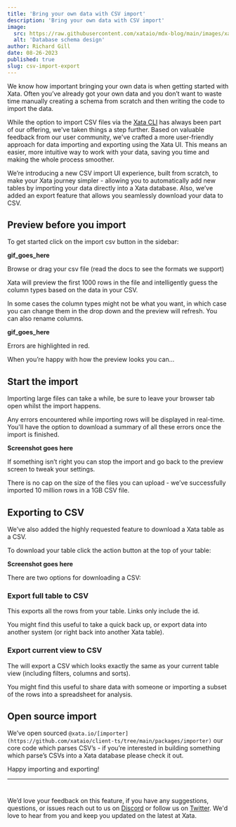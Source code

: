 ```yaml
---
title: 'Bring your own data with CSV import'
description: 'Bring your own data with CSV import'
image:
  src: https://raw.githubusercontent.com/xataio/mdx-blog/main/images/xata-rename.png
  alt: 'Database schema design'
author: Richard Gill
date: 08-26-2023
published: true
slug: csv-import-export
---
```


We know how important bringing your own data is when getting started with Xata. Often you’ve already got your own data and you don’t want to waste time manually creating a schema from scratch and then writing the code to import the data.

While the option to import CSV files via the [Xata CLI](https://something.com) has always been part of our offering, we've taken things a step further. Based on valuable feedback from our user community, we've crafted a more user-friendly approach for data importing and exporting using the Xata UI. This means an easier, more intuitive way to work with your data, saving you time and making the whole process smoother.

We’re introducing a new CSV import UI experience, built from scratch, to make your Xata journey simpler - allowing you to automatically add new tables by importing your data directly into a Xata database. Also, we’ve added an export feature that allows you seamlessly download your data to CSV.

## Preview before you import

To get started click on the import csv button in the sidebar:

**gif_goes_here**

Browse or drag your csv file (read the docs to see the formats we support)

Xata will preview the first 1000 rows in the file and intelligently guess the column types based on the data in your CSV.

In some cases the column types might not be what you want, in which case you can change them in the drop down and the preview will refresh. You can also rename columns.

**gif_goes_here**


Errors are highlighted in red.

When you’re happy with how the preview looks you can…

## Start the import

Importing large files can take a while, be sure to leave your browser tab open whilst the import happens.

Any errors encountered while importing rows will be displayed in real-time. You'll have the option to download a summary of all these errors once the import is finished.

**Screenshot goes here**

If something isn’t right you can stop the import and go back to the preview screen to tweak your settings.

There is no cap on the size of the files you can upload - we’ve successfully imported 10 million rows in a 1GB CSV file.

## Exporting to CSV

We’ve also added the highly requested feature to download a Xata table as a CSV.

To download your table click the action button at the top of your table:

**Screenshot goes here**

There are two options for downloading a CSV:

### **Export full table to CSV**

This exports all the rows from your table. Links only include the id.

You might find this useful to take a quick back up, or export data into another system (or right back into another Xata table).

### **Export current view to CSV**

The will export a CSV which looks exactly the same as your current table view (including filters, columns and sorts).

You might find this useful to share data with someone or importing a subset of the rows into a spreadsheet for analysis.

## Open source import

We’ve open sourced `@xata.io/[importer](https://github.com/xataio/client-ts/tree/main/packages/importer)` our core code which parses CSV’s - if you’re interested in building something which parse’s CSVs into a Xata database please check it out.

Happy importing and exporting!

---

#
We’d love your feedback on this feature, if you have any suggestions, questions, or issues reach out to us on [Discord](https://xata.io/discord) or follow us on [Twitter](https://twitter.com/xata). We'd love to hear from you and keep you updated on the latest at Xata.
